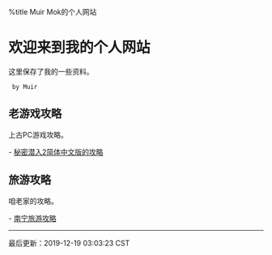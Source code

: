 ﻿%title Muir Mok的个人网站

= 欢迎来到我的个人网站 =

这里保存了我的一些资料。
  by Muir

== 老游戏攻略 ==

上古PC游戏攻略。

- [[igi2/index.html|秘密潜入2简体中文版的攻略]]

== 旅游攻略 ==

咱老家的攻略。

- [[http://nanninglvyou.net/index.html|南宁旅游攻略]]
<hr>
最后更新：2019-12-19 03:03:23 CST
